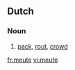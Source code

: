 ==Dutch==

===Noun===
{{nl-noun|g1=m|g2=f|pl1=meuten|pl2=meutes|dim=-}}

# [[pack]], [[rout]], [[crowd]]

[[fr:meute]]
[[vi:meute]]